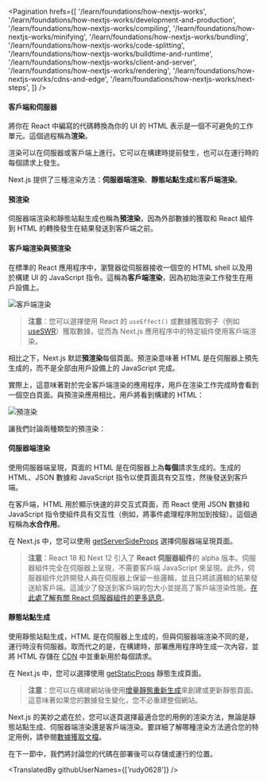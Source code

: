 
<Pagination
	hrefs={[
		'/learn/foundations/how-nextjs-works',
		'/learn/foundations/how-nextjs-works/development-and-production',
		'/learn/foundations/how-nextjs-works/compiling',
		'/learn/foundations/how-nextjs-works/minifying',
		'/learn/foundations/how-nextjs-works/bundling',
		'/learn/foundations/how-nextjs-works/code-splitting',
		'/learn/foundations/how-nextjs-works/buildtime-and-runtime',
		'/learn/foundations/how-nextjs-works/client-and-server',
		'/learn/foundations/how-nextjs-works/rendering',
		'/learn/foundations/how-nextjs-works/cdns-and-edge',
		'/learn/foundations/how-nextjs-works/next-steps',
	]}
/>

#### 客戶端和伺服器

將你在 React 中編寫的代碼轉換為你的 UI 的 HTML 表示是一個不可避免的工作單元。這個過程稱為**渲染**。

渲染可以在伺服器或客戶端上進行。它可以在構建時提前發生，也可以在運行時的每個請求上發生。

Next.js 提供了三種渲染方法：**伺服器端渲染**、**靜態站點生成**和**客戶端渲染**。

#### 預渲染

伺服器端渲染和靜態站點生成也稱為**預渲染**，因為外部數據的獲取和 React 組件到 HTML 的轉換發生在結果發送到客戶端之前。

#### 客戶端渲染與預渲染

在標準的 React 應用程序中，瀏覽器從伺服器接收一個空的 HTML shell 以及用於構建 UI 的 JavaScript 指令。這稱為**客戶端渲染**，因為初始渲染工作發生在用戶設備上。

![客戶端渲染](https://nextjs.org/static/images/learn/foundations/client-side-rendering.png '客戶端渲染')

> **注意**：您可以選擇使用 React 的 `useEffect()` 或數據獲取鉤子（例如 [useSWR](https://swr.vercel.app/)）獲取數據，從而為 Next.js 應用程序中的特定組件使用客戶端渲染。

相比之下，Next.js 默認**預渲染**每個頁面。預渲染意味著 HTML 是在伺服器上預先生成的，而不是全部由用戶設備上的 JavaScript 完成。

實際上，這意味著對於完全客戶端渲染的應用程序，用戶在渲染工作完成時會看到一個空白頁面。與預渲染應用相比，用戶將看到構建的 HTML：

![預渲染](https://nextjs.org/static/images/learn/foundations/pre-rendering.png '預渲染')

讓我們討論兩種類型的預渲染：

#### 伺服器端渲染

使用伺服器端呈現，頁面的 HTML 是在伺服器上為**每個**請求生成的。生成的 HTML、JSON 數據和 JavaScript 指令以使頁面具有交互性，然後發送到客戶端。

在客戶端，HTML 用於顯示快速的非交互式頁面，而 React 使用 JSON 數據和 JavaScript 指令使組件具有交互性（例如，將事件處理程序附加到按鈕）。這個過程稱為**水合作用**。

在 Next.js 中，您可以使用 [getServerSideProps](/docs/basic-features/data-fetching/get-server-side-props) 選擇伺服器端呈現頁面。

> **注意**：React 18 和 Next 12 引入了 **React 伺服器組件**的 alpha 版本。伺服器組件完全在伺服器上呈現，不需要客戶端 JavaScript 來呈現。此外，伺服器組件允許開發人員在伺服器上保留一些邏輯，並且只將該邏輯的結果發送給客戶端。這減少了發送到客戶端的包大小並提高了客戶端渲染性能。[在此處了解有關 React 伺服器組件的更多訊息](https://reactjs.org/blog/2020/12/21/data-fetching-with-react-server-components.html)。

#### 靜態站點生成

使用靜態站點生成，HTML 是在伺服器上生成的，但與伺服器端渲染不同的是，運行時沒有伺服器。取而代之的是，在構建時，部署應用程序時生成一次內容，並將 HTML 存儲在 [CDN](./cdns-and-edge) 中並重新用於每個請求。

在 Next.js 中，您可以選擇使用 [getStaticProps](/docs/basic-features/data-fetching/get-static-props) 靜態生成頁面。

> **注意**：您可以在構建網站後使用[增量靜態重新生成](/docs/basic-features/data-fetching/incremental-static-regeneration)來創建或更新靜態頁面。這意味著如果您的數據發生變化，您不必重建整個網站。

Next.js 的美妙之處在於，您可以逐頁選擇最適合您的用例的渲染方法，無論是靜態站點生成、伺服器端渲染還是客戶端渲染。要詳細了解哪種渲染方法適合您的特定用例，請參閱[數據獲取文檔](/docs/basic-features/data-fetching/overview)。

在下一節中，我們將討論您的代碼在部署後可以存儲或運行的位置。

<TranslatedBy githubUserNames={['rudy0628']} />
